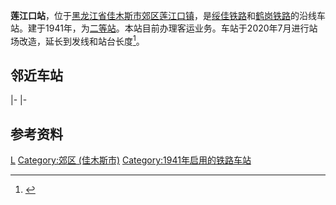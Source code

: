 {{Distinguish|连江口站}}
{{Infobox China railway station
|车站名称 = 莲江口站
|图片 = 
|图片介绍 = 
|车站拼音 = Lianjiangkou
|英文名称 = Lianjiangkou Railway Station
|车站代码 = 60446<ref>{{cite book|title=中华人民共和国铁路车站代码（GB/T 10302-2010）|publisher=中国标准出版社|year=2010|isbn=155066140495|ignore-isbn-error=true|pages=21}}</ref>
|电报码 = LHB<ref>{{cite book|author=铁道部电子计算技术中心, 铁道部运输局|title=铁路车站站名代码表：TMIS使用|publisher=中国铁道出版社|location=北京|year=1998|isbn=9787113030995|pages=151}}</ref><ref>{{cite book|author=[[中华人民共和国铁道部|中华人民共和国铁道部]]|title=铁路电报站名略号（2012）|publisher=中国铁道出版社|location=北京|year=2012|unified=15113·3468|pages=74}}</ref>
|拼音码 = LJK
|车站位置 = [[黑龙江省|黑龙江省]][[佳木斯市|佳木斯市]][[郊区_(佳木斯市)|郊区]][[莲江口镇|莲江口镇]]
|坐标 = {{coord|46.871181|130.314720|display=inline,title}}
|归属 = [[哈尔滨铁路局|哈尔滨铁路局]][[佳木斯车务段|佳木斯车务段]]
|线路 = [[绥佳铁路|绥佳铁路]]、[[鹤岗铁路|鹤岗铁路]]
|车站等级 = [[二等站_(中铁)|二等站]]
|tracks = 5
}}
'''莲江口站'''，位于[[黑龙江省|黑龙江省]][[佳木斯市|佳木斯市]][[郊区_(佳木斯市)|郊区]][[莲江口镇|莲江口镇]]，是[[绥佳铁路|绥佳铁路]]和[[鹤岗铁路|鹤岗铁路]]的沿线车站。建于1941年，为[[二等站_(中铁)|二等站]]。本站目前办理客运业务。车站于2020年7月进行站场改造，延长到发线和站台长度<ref>{{cite news|title=莲江口火车站改造工程完工|url=http://www.jms.gov.cn/html/index//content/2020/8/5085be7f632d4784b0b077b2e77e89a8.html|work=佳木斯日报|publisher=佳木斯市人民政府|date=2020-08-05}}</ref>。

== 邻近车站 ==
{{start rail box|[[中国铁路|中国铁路]]}}
{{s-inop|[[兴莲站|兴莲站]]|{{站|绥化}}方向}}
{{s-line|[[绥佳铁路|绥佳铁路]]<br />← 3km 莲江口站 8km →}}
{{s-inop|[[西佳木斯站|西佳木斯站]]|{{站|佳木斯}}方向}}
|-
{{terminus}}
{{s-line|[[鹤岗铁路|鹤岗铁路]]<br />{{0}}{{0}} {{0}}{{0}}{{0}} 莲江口站 1.7km →}}
{{s-inop|[[莲北站|莲北站]]|{{站|鹤岗}}方向}}
|-
{{s-inop|[[西佳木斯站|西佳木斯站]]|{{站|佳木斯}}方向}}
{{s-line|[[佳鹤铁路|佳鹤铁路]]<br />← 8km 莲江口站 1.7km →}}
{{s-inop|[[莲北站|莲北站]]|{{站|鹤岗}}方向}}
{{end box}}

== 参考资料 ==
{{reflist}}

{{China-rail-stub}}
{{佳鹤铁路}}
{{绥佳铁路}}
{{鹤岗铁路}}

[[Category:佳木斯市铁路车站|L]]
[[Category:郊区_(佳木斯市)|Category:郊区 (佳木斯市)]]
[[Category:1941年启用的铁路车站|Category:1941年启用的铁路车站]]